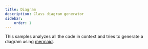 ```yaml
---
title: Diagram
description: Class diagram generator
sidebar:
    order: 1
---
```



This samples analyzes all the code in context and tries to generate a diagram using [mermaid](https://mermaid.js.org/).
